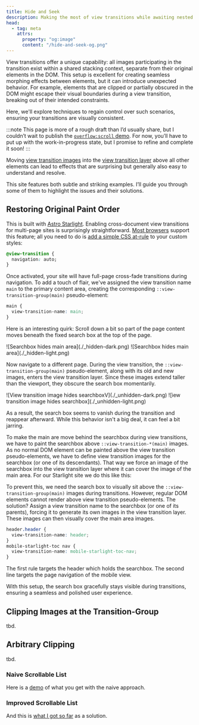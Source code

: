 ```yaml
---
title: Hide and Seek
description: Making the most of view transitions while awaiting nested groups
head:
  - tag: meta
    attrs:
      property: "og:image"
      content: "/hide-and-seek-og.png"
---
```


View transitions offer a unique capability: all images participating in the transition exist within a shared stacking context, separate from their original elements in the DOM. This setup is excellent for creating seamless morphing effects between elements, but it can introduce unexpected behavior. For example, elements that are clipped or partially obscured in the DOM might escape their visual boundaries during a view transition, breaking out of their intended constraints.

Here, we'll explore techniques to regain control over such scenarios, ensuring your transitions are visually consistent.

:::note
This page is more of a rough draft than I’d usually share, but I couldn’t wait to publish the [`overflow:scroll` demo](#improved-scrollable-list). For now, you’ll have to put up with the work-in-progress state, but I promise to refine and complete it soon!
:::

Moving [view transition images](/basics/pseudos/#old-and-new-image-pseudos) into the [view transition layer](/basics/pseudos/#rendering-pseudo-elements:~:text=own%20stacking%20context%2C%20known%20as%20the%20view%20transition%20layer) above all other elements can lead to effects that are surprising but generally also easy to understand and resolve.

This site features both subtle and striking examples. I’ll guide you through some of them to highlight the issues and their solutions.

## Restoring Original Paint Order

This is built with [Astro Starlight](https://starlight.astro.build/). Enabling cross-document view transitions for multi-page sites is surprisingly straightforward. [Most browsers](https://caniuse.com/?search=%40view-transition) support this feature; all you need to do is [add a simple CSS at-rule](/tips/css/) to your custom styles:


```css
@view-transition {
  navigation: auto;
}
```

Once activated, your site will have full-page cross-fade transitions during navigation. To add a touch of flair, we've assigned the view transition name `main` to the primary content area, creating the corresponding `::view-transition-group(main)` pseudo-element:

```css
main {
  view-transition-name: main;
}
```

Here is an interesting quirk: Scroll down a bit so part of the page content moves beneath the fixed search box at the top of the page.


<div class="small">
<span class="light:sl-hidden">![Searchbox hides main area](./_hidden-dark.png)</span>
<span class="dark:sl-hidden">![Searchbox hides main area](./_hidden-light.png)</span>
</div>

Now navigate to a different page. During the view transition, the `::view-transition-group(main)` pseudo-element, along with its old and new images, enters the view transition layer. Since these images extend taller than the viewport, they obscure the search box momentarily.



<div class="small">
<span class="light:sl-hidden">![View transition image hides searchboxV](./_unhidden-dark.png)</span>
<span class="dark:sl-hidden">![iew transition image hides searchbox](./_unhidden-light.png)</span>
</div>

<style>{`
div.small img {
  border:#888 solid 1pt;
  margin-top: 1ex;
  height: 100px;
  object-fit: cover;
}
div.small {
  width: max(250px, 50%);
  margin-inline: auto;
}
`}</style>

As a result, the search box seems to vanish during the transition and reappear afterward. While this behavior isn't a big deal, it can feel a bit jarring.

To make the main are move behind the searchbox during view transitions, we have to paint the searchbox above `::view-transition-*(main)` images. As no normal DOM element can be painted above the view transition pseudo-elements, we have to define view transition images for the searchbox (or one of its descendants). That way we force an image of the searchbox into the view transition layer where it can cover the image of the main area. For our Starlight site we do this like this:

To prevent this, we need the search box to visually sit above the `::view-transition-group(main)` images during transitions. However, regular DOM elements cannot render above view transition pseudo-elements. The solution? Assign a view transition name to the searchbox (or one of its parents), forcing it to generate its own images in the view transition layer. These images can then visually cover the main area images.

```css
header.header {
  view-transition-name: header;
}
mobile-starlight-toc nav {
  view-transition-name: mobile-starlight-toc-nav;
}
```
The first rule targets the header which holds the searchbox. The second line targets the page navigation of the mobile view.

With this setup, the search box gracefully stays visible during transitions, ensuring a seamless and polished user experience.

## Clipping Images at the Transition-Group

tbd.

## Arbitrary Clipping

tbd.

### Naive Scrollable List

Here is a [demo](/tips/hide-and-seek/problem/) of what you get with the naive approach.

### Improved Scrollable List

And this is [what I got so far](/tips/hide-and-seek/solution/)
as a solution.
